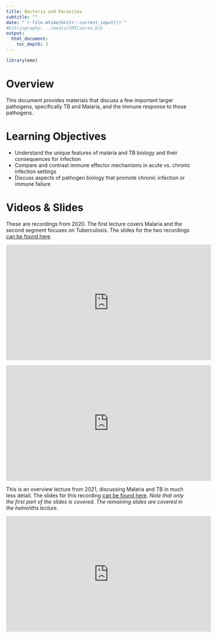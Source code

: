 ---
title: Bacteria and Parasites
subtitle: ""
date: "`r file.mtime(knitr::current_input())`"
#bibliography: ../media/SMICourse.bib
output: 
  html_document:
    toc_depth: 3
---

```{r, echo = FALSE}
library(emo)
```


# Overview
This document provides materials that discuss a few important larger pathogens, specifically TB and Malaria, and the immune response to those pathogens.

# Learning Objectives
* Understand the unique features of malaria and TB biology and their consequences for infection
* Compare and contrast immune effector mechanisms in acute vs. chronic infection settings
* Discuss aspects of pathogen biology that promote chronic infection or immune failure

# Videos & Slides

These are recordings from 2020. The first lecture covers Malaria and the second segment focuses on Tuberculosis. The slides for the two recordings [can be found here](./slides/2020_Malaria_TB_Immunology_Slides.pdf).


<p>
<iframe width="560" height="315" src="https://www.youtube.com/embed/DJnoV2vV6Ik" frameborder="0" allow="accelerometer; autoplay; encrypted-media; gyroscope; picture-in-picture" allowfullscreen></iframe>
</p>




<p>
<iframe width="560" height="315" src="https://www.youtube.com/embed/vka6fqSmXYk" frameborder="0" allow="accelerometer; autoplay; encrypted-media; gyroscope; picture-in-picture" allowfullscreen></iframe>
</p>




This is an overview lecture from 2021, discussing Malaria and TB in much less detail. The slides for this recording [can be found here](./slides/2021_Complex_Pathogens_and_Helminths.pdf). *Note that only the first part of the slides is covered. The remaining slides are covered in the helminths lecture.*

<p>
<iframe width="560" height="315" src="https://www.youtube.com/embed/sE0H_31AxFI" frameborder="0" allow="accelerometer; autoplay; encrypted-media; gyroscope; picture-in-picture" allowfullscreen></iframe>
</p>



